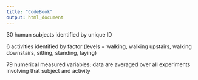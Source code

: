 ```yaml
---
title: "CodeBook"
output: html_document
---
```


30 human subjects identified by unique ID

6 activities identified by factor (levels = walking, walking upstairs, walking downstairs, sitting, standing, laying)

79 numerical measured variables; data are averaged over all experiments involving that subject and activity